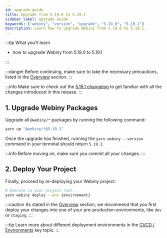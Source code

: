 ```yaml
---
id: upgrade-guide
title: Upgrade from 5.19.0 to 5.19.1
sidebar_label: Upgrade Guide
keywords: ["webiny", "version", "upgrade", "5.19.0", "5.19.1"]
description: Learn how to upgrade Webiny from 5.19.0 to 5.19.1.
---
```


:::tip What you’ll learn

- how to upgrade Webiny from 5.19.0 to 5.19.1

:::

:::danger
Before continuing, make sure to take the necessary precautions, listed in the [Overview](/docs/how-to-guides/upgrade-webiny#-precaution-measures) section.
:::

:::info
Make sure to check out the [5.19.1 changelog](/docs/release-notes/5.19.1/changelog) to get familiar with all the changes introduced in this release.
:::

## 1. Upgrade Webiny Packages

Upgrade all `@webiny/*` packages by running the following command:

```bash
yarn up "@webiny/*@5.19.1"
```

Once the upgrade has finished, running the `yarn webiny --version` command in your terminal should return `5.19.1`.

:::info
Before moving on, make sure you commit all your changes.
:::

## 2. Deploy Your Project

Finally, proceed by re-deploying your Webiny project:

```bash
# Execute in your project root.
yarn webiny deploy --env {environment}
```


:::caution
As stated in the [Overview](/docs/how-to-guides/upgrade-webiny#pre-production-environments-first) section, we recommend that you first deploy your changes into one of your pre-production environments, like `dev` or `staging`.
:::

:::tip
Learn more about different deployment environments in the [CI/CD / Environments](/docs/key-topics/ci-cd/environments) key topic.
:::
